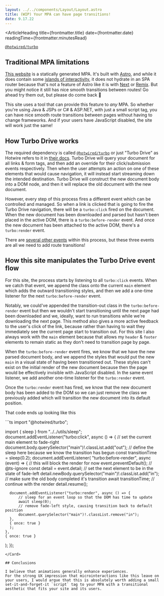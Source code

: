 ```yaml
---
layout: ../../components/Layout/Layout.astro
title: (WIP) Your MPA can have page transitions!
date: 9.17.22
---
```


<ArticleHeading 
  title={frontmatter.title}
  date={frontmatter.date}
  readingTime={frontmatter.minutesRead}
>
  <a slot="tldr" href="https://www.npmjs.com/package/@hotwired/turbo">
    <code>@hotwired/turbo</code>
  </a>
</ArticleHeading>

## Traditional MPA limitations

[This website](/) is a statically generated MPA.
It's built with [Astro](https://astro.build/), and while it does contain some [islands of interactivity](https://docs.astro.build/en/concepts/islands/), it does not hydrate in an SPA router because that's not a feature of Astro like it is with [Next](https://nextjs.org/) or [Remix](https://remix.run/).
But you might notice it still has nice smooth transitions between routes! Go ahead try them out, but please do come back 🙂

This site uses a tool that can provide this feature to _any_ MPA.
So whether you're using Java & JSPs or C# & ASP.NET, with just a small script tag, you can have nice smooth route transitions between pages without having to change frameworks.
And if your users have JavaScript disabled, the site will work just the same!

## How Turbo Drive works

The required dependency is called [`@hotwired/turbo`](https://www.npmjs.com/package/@hotwired/turbo) or just "Turbo Drive" as Hotwire refers to it in [their docs](https://turbo.hotwired.dev/).
Turbo Drive will query your document for all links & form tags, and then add an override for their click/submission events respectively.
Then when the user attempts an action on one of these elements that would cause navigation, it will instead start streaming down the intended destination.
Turbo Drive will construct the new document body into a DOM node, and then it will replace the old document with the new document.

However, every step of this process fires a different event which can be controlled and managed.
So when a link is clicked that is going to fire the Turbo Drive navigation, there will be a `turbo:click` fired on the document. When the new document has been downloaded and parsed but hasn't been placed in the active DOM, there is a `turbo:before-render` event. And once the new document has been attached to the active DOM, there's a `turbo:render` event.

There are [several other events](https://turbo.hotwired.dev/reference/events) within this process, but these three events are all we need to add route transitions!

## How this site manipulates the Turbo Drive event flow

For this site, the process starts by listening to all `turbo:click` events.
When we catch that event, we append the class onto the current `main` element which adds the outward transitioning styles, and then we add a one-time listener for the next `turbo:before-render` event.

Notably, we could've appended the transition-out class in the `turbo:before-render` event but then we wouldn't start transitioning until the next page had been downloaded and we, ideally, want to run transitions while we're downloading the next page.
This method also gives a more active feedback to the user's click of the link, because rather than having to wait they immediately see the current page start to transition out.
For this site I also always work with the `main` element because that allows my `header` & `footer` elements to remain static as they don't need to transition page by page.

When the `turbo:before-render` event fires, we know that we have the new parsed document body, and we append the styles that would put the new `main` in a visual state of having been transitioned out. These styles can't exist on the initial render of the new document because then the page would be effectively invisible with JavaScript disabled.
In the same event listener, we add another one-time listener for the `turbo:render` event.

Once the `turbo:render` event has fired, we know that the new document body has been added to the DOM so we can just remove the class we previously added which will transition the new document into its default position.

That code ends up looking like this

<Card withCopy client:idle>
```ts
import "@hotwired/turbo";

import { sleep } from "../../utils/sleep";
document.addEventListener("turbo:click", async () => {
  // set the current main element to fade-right
  document.body.querySelector("main")!.classList.add("out");
  // define the sleep here because we know the transition has begun
  const transitionTime = sleep(0.2);
  document.addEventListener(
    "turbo:before-render",
    async (event) => {
      // this will block the render for now
      event.preventDefault();
      // @ts-ignore
      const detail = event.detail;
      // set the next element to be in the state of fade-left
      detail.newBody.querySelector("main")!.classList.add("in");
      // make sure the old body completed it's transition
      await transitionTime;
      // continue with the render
      detail.resume();

      document.addEventListener("turbo:render", async () => {
          // sleep for an event loop so that the DOM has time to update
          await sleep(0);
          // remove fade-left style, causing transition back to default position
          document.querySelector("main")!.classList.remove("in");
      },
      { once: true }
      );
    },
    { once: true }
  );
});
```
</Card>

## Conclusions

I believe that animations generally enhance experiences.
For the strong UX impression that microinteractions like this leave on your users, I would argue that this is absolutely worth adding a small set-it-and-forget-it `script` tag to your MPA with a transitional aesthetic that fits your site and its users.